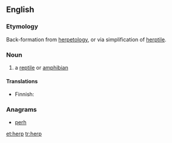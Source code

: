 ==English==

===Etymology===
Back-formation from [[herpetology]], or via simplification of [[herptile]].

===Noun===
{{en-noun}}

# {{context|colloquial|lang=en}} a [[reptile]] or [[amphibian]]

====Translations====
{{trans-top|reptile or amphbian}}
* Finnish: {{t|fi|herppi}}
{{trans-mid}}
{{trans-bottom}}

===Anagrams===
* [[perh#English|perh]]

[[et:herp]]
[[tr:herp]]